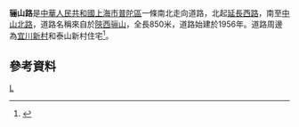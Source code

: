 '''骊山路'''是[[中華人民共和國|中華人民共和國]][[上海市|上海市]][[普陀區_(上海)|普陀區]]一條南北走向道路，北起[[延長西路|延長西路]]，南至[[中山北路_(上海)|中山北路]]，道路名稱來自於[[陝西|陝西]][[骊山|骊山]]，全長850米，道路始建於1956年。道路周邊為[[宜川新村|宜川新村]]和泰山新村住宅<ref>{{cite news |title=第一节　山川类 |url=http://www.shtong.gov.cn/Newsite/node2/node2245/node70862/node70870/node70920/node70926/userobject1ai73719.html |publisher=上海市地方志辦公室 |accessdate=2020-10-25 |archive-date=2018-12-15 |archive-url=https://web.archive.org/web/20181215174828/http://www.shtong.gov.cn/Newsite/node2/node2245/node70862/node70870/node70920/node70926/userobject1ai73719.html |dead-url=no }}</ref>。

== 參考資料 ==
{{Reflist|2}}

[[Category:上海道路|L]]
{{SH-stub}}